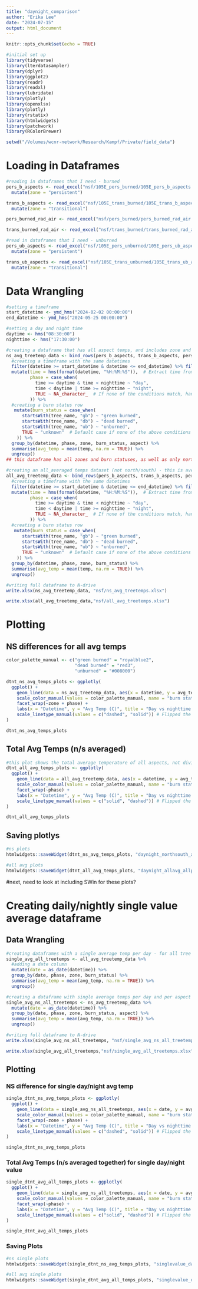 ```yaml
---
title: "daynight_comparison"
author: "Erika Lee"
date: "2024-07-15"
output: html_document
---
```


```r
knitr::opts_chunk$set(echo = TRUE)
```

```r
#initial set up
library(tidyverse)
library(lterdatasampler)
library(dplyr)
library(ggplot2)
library(readr)
library(readxl)
library(lubridate)
library(plotly)
library(openxlsx)
library(plotly)
library(rstatix)
library(htmlwidgets)
library(patchwork)
library(RColorBrewer)

setwd("/Volumes/wcnr-network/Research/Kampf/Private/field_data")
```

# Loading in Dataframes

```r
#reading in dataframes that I need - burned
pers_b_aspects <- read_excel("nsf/105E_pers_burned/105E_pers_b_aspects.xlsx") %>%
  mutate(zone = "persistent")

trans_b_aspects <- read_excel("nsf/105E_trans_burned/105E_trans_b_aspects.xlsx") %>%
  mutate(zone = "transitional")

pers_burned_rad_air <- read_excel("nsf/pers_burned/pers_burned_rad_air.xlsx")

trans_burned_rad_air <- read_excel("nsf/trans_burned/trans_burned_rad_air.xlsx")

#read in dataframes that I need - unburned
pers_ub_aspects <- read_excel("nsf/105E_pers_unburned/105E_pers_ub_aspects.xlsx") %>%
  mutate(zone = "persistent")

trans_ub_aspects <- read_excel("nsf/105E_trans_unburned/105E_trans_ub_aspects.xlsx") %>%
  mutate(zone = "transitional")
```

# Data Wrangling

```r
#setting a timeframe
start_datetime <- ymd_hms("2024-02-02 00:00:00")
end_datetime <- ymd_hms("2024-05-25 00:00:00")

#setting a day and night time 
daytime <- hms("08:30:00")
nighttime <- hms("17:30:00")

#creating a dataframe that has all aspect temps, and includes zone and burn status
ns_avg_treetemp_data <- bind_rows(pers_b_aspects, trans_b_aspects, pers_ub_aspects, trans_ub_aspects) %>%
  #creating a timeframe with the same datetimes
  filter(datetime >= start_datetime & datetime <= end_datetime) %>% filter(aspect == c("north", "south")) %>%
  mutate(time = hms(format(datetime, "%H:%M:%S")),  # Extract time from datetime
         phase = case_when(
           time >= daytime & time < nighttime ~ "day",
           time < daytime | time >= nighttime ~ "night",
           TRUE ~ NA_character_  # If none of the conditions match, handle accordingly
         )) %>%
  #creating a burn status row
   mutate(burn_status = case_when(
      startsWith(tree_name, "gb") ~ "green burned",
      startsWith(tree_name, "db") ~ "dead burned",
      startsWith(tree_name, "ub") ~ "unburned",
      TRUE ~ "unknown"  # Default case if none of the above conditions match
    )) %>%
  group_by(datetime, phase, zone, burn_status, aspect) %>%
  summarise(avg_temp = mean(temp, na.rm = TRUE)) %>%
  ungroup()
## this dataframe has all zones and burn statuses, as well as only north and south aspect average temps for every 15 minute increment

#creating an all_averaged temps dataset (not north/south) - this is averaging the n/s temps
all_avg_treetemp_data <- bind_rows(pers_b_aspects, trans_b_aspects, pers_ub_aspects, trans_ub_aspects) %>%
  #creating a timeframe with the same datetimes
  filter(datetime >= start_datetime & datetime <= end_datetime) %>% filter(aspect == c("north", "south")) %>%
  mutate(time = hms(format(datetime, "%H:%M:%S")),  # Extract time from datetime
         phase = case_when(
           time >= daytime & time < nighttime ~ "day",
           time < daytime | time >= nighttime ~ "night",
           TRUE ~ NA_character_  # If none of the conditions match, handle accordingly
         )) %>%
  #creating a burn status row
   mutate(burn_status = case_when(
      startsWith(tree_name, "gb") ~ "green burned",
      startsWith(tree_name, "db") ~ "dead burned",
      startsWith(tree_name, "ub") ~ "unburned",
      TRUE ~ "unknown"  # Default case if none of the above conditions match
    )) %>%
  group_by(datetime, phase, zone, burn_status) %>%
  summarise(avg_temp = mean(temp, na.rm = TRUE)) %>%
  ungroup()
```

```r
#writing full dataframe to N-drive
write.xlsx(ns_avg_treetemp_data, "nsf/ns_avg_treetemps.xlsx")

write.xlsx(all_avg_treetemp_data,"nsf/all_avg_treetemps.xlsx")
```

# Plotting

## NS differences for all avg temps

```r
color_palette_manual <- c("green burned" = "royalblue2", 
                          "dead burned" = "red3",
                          "unburned" = "#008000")

dtnt_ns_avg_temps_plots <- ggplotly(
  ggplot() +
    geom_line(data = ns_avg_treetemp_data, aes(x = datetime, y = avg_temp, color = burn_status, linetype = aspect), alpha = 0.8) + 
    scale_color_manual(values = color_palette_manual, name = "burn status,") +
    facet_wrap(~zone + phase) +
    labs(x = "Datetime", y = "Avg Temp (C)", title = "Day vs nighttime average temp by sensor aspect") +
    scale_linetype_manual(values = c("dashed", "solid")) # Flipped the order of linetypes
)

dtnt_ns_avg_temps_plots
```

## Total Avg Temps (n/s averaged)

```r
#this plot shows the total average temperature of all aspects, not divided by aspects
dtnt_all_avg_temps_plots <- ggplotly(
  ggplot() +
    geom_line(data = all_avg_treetemp_data, aes(x = datetime, y = avg_temp, color = burn_status, linetype = zone), alpha = 0.7) + 
    scale_color_manual(values = color_palette_manual, name = "burn status,") +
    facet_wrap(~phase) +
    labs(x = "Datetime", y = "Avg Temp (C)", title = "Day vs nighttime average temp of all sensors, by zone") +
    scale_linetype_manual(values = c("solid", "dashed")) # Flipped the order of linetypes
)

dtnt_all_avg_temps_plots
```

## Saving plotlys

```r
#ns plots
htmlwidgets::saveWidget(dtnt_ns_avg_temps_plots, "daynight_northsouth_allplots.html")

#all avg plots
htmlwidgets::saveWidget(dtnt_all_avg_temps_plots, "daynight_allavg_allplots.html")
```

#next, need to look at including SWin for these plots?

# Creating daily/nightly single value average dataframe

## Data Wrangling

```r
#creating dataframes with a single average temp per day - for all tree temps
single_avg_all_treetemps <- all_avg_treetemp_data %>%
  #adding a date column
  mutate(date = as_date(datetime)) %>%
  group_by(date, phase, zone, burn_status) %>%
  summarise(avg_temp = mean(avg_temp, na.rm = TRUE)) %>%
  ungroup()

#creating a dataframe with single average temps per day and per aspect
single_avg_ns_all_treetemps <- ns_avg_treetemp_data %>%
  mutate(date = as_date(datetime)) %>%
  group_by(date, phase, zone, burn_status, aspect) %>%
  summarise(avg_temp = mean(avg_temp, na.rm = TRUE)) %>%
  ungroup()
```

```r
#writing full dataframe to N-drive
write.xlsx(single_avg_ns_all_treetemps, "nsf/single_avg_ns_all_treetemps.xlsx")

write.xlsx(single_avg_all_treetemps,"nsf/single_avg_all_treetemps.xlsx")
```

## Plotting

### NS difference for single day/night avg temp

```r
single_dtnt_ns_avg_temps_plots <- ggplotly(
  ggplot() +
    geom_line(data = single_avg_ns_all_treetemps, aes(x = date, y = avg_temp, color = burn_status, linetype = aspect), alpha = 0.8) + 
    scale_color_manual(values = color_palette_manual, name = "burn status,") +
    facet_wrap(~zone + phase) +
    labs(x = "Datetime", y = "Avg Temp (C)", title = "Day vs nighttime average temp by sensor aspect") +
    scale_linetype_manual(values = c("dashed", "solid")) # Flipped the order of linetypes
)

single_dtnt_ns_avg_temps_plots
```

### Total Avg Temps (n/s averaged together) for single day/night value

```r
single_dtnt_avg_all_temps_plots <- ggplotly(
  ggplot() +
    geom_line(data = single_avg_ns_all_treetemps, aes(x = date, y = avg_temp, color = burn_status, linetype = zone), alpha = 0.7) + 
    scale_color_manual(values = color_palette_manual, name = "burn status,") +
    facet_wrap(~phase) +
    labs(x = "Datetime", y = "Avg Temp (C)", title = "Day vs nighttime average temp of all sensors, by zone") +
    scale_linetype_manual(values = c("solid", "dashed")) # Flipped the order of linetypes
)

single_dtnt_avg_all_temps_plots
```

### Saving Plots

```r
#ns single plots
htmlwidgets::saveWidget(single_dtnt_ns_avg_temps_plots, "singlevalue_daynight_northsouth_allplots.html")

#all avg single plots
htmlwidgets::saveWidget(single_dtnt_avg_all_temps_plots, "singlevalue_daynight_allavg_allplots.html")
```
